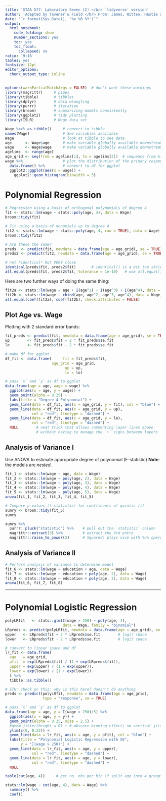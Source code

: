 ```yaml
---
title: 'STAA 577: Laboratory Seven (I) </br> `tidyverse` version'
author: 'Adapted by Tavener & Field </br> From: James, Witten, Hastie and Tibshirani'
date: "`r format(Sys.Date(), '%e %B %Y')`"
output:
  html_notebook: 
    code_folding: show
    number_sections: yes
    toc: yes
    toc_float:
      collapsed: no
ratio: '9:16'
tables: yes
fontsize: 12pt
editor_options: 
  chunk_output_type: inline
---
```




```r
options(warnPartialMatchArgs = FALSE)  # don't want these warnings
library(magrittr)     # pipes
library(tibble)       # tibbles
library(dplyr)        # data wrangling
library(purrr)        # iteration
library(broom)        # summarizing models consistently
library(ggplot2)      # tidy plotting
library(ISLR)         # Wage data set
```


```r
Wage %<>% as.tibble()     # convert to tibble
names(Wage)               # See variables available
Wage                      # look at tibble to see data
age      <- Wage$age      # make variable globally available downstream
wage     <- Wage$wage     # make variable globally available downstream
agelims  <- range(age)
age_grid <- seq(from = agelims[1], to = agelims[2])  # sequence from min to max
wage %>%                  # plot the distribution of the primary response variable of this lab
  data.frame() %>%        # convert to df for ggplot
  ggplot2::ggplot(aes(x = wage)) +
    ggplot2::geom_histogram(binwidth = 5)
```




# Polynomial Regression

```r
# Regression using a basis of orthogonal polynomials of degree 4
fit <- stats::lm(wage ~ stats::poly(age, 4), data = Wage)
broom::tidy(fit)

# Fit using a basis of monomials up to degree 4
fit2 <- stats::lm(wage ~ stats::poly(age, 4, raw = TRUE), data = Wage)
broom::tidy(fit2)

# Are these the same?
preds  <- predict(fit, newdata = data.frame(age = age_grid), se = TRUE)
preds2 <- predict(fit2, newdata = data.frame(age = age_grid), se = TRUE)

# not *identical* but VERY close
identical(preds$fit, preds2$fit)       # identical() is a bit too strict
all.equal(preds$fit, preds2$fit, tolerance = 1e-10)   # use all.equal() with a tolerance
```


Here are two further ways of doing the same thing:

```r
fit2a <- stats::lm(wage ~ age + I(age^2) + I(age^3) + I(age^4), data = Wage)
fit2b <- stats::lm(wage ~ cbind(age, age^2, age^3, age^4), data = Wage)
all.equal(coef(fit2a), coef(fit2b), check.attributes = FALSE)
```



## Plot Age vs. Wage
Plotting with 2 standard error bands:

```r
fit_preds <- predict(fit, newdata = data.frame(age = age_grid), se = TRUE)
up        <- fit_preds$fit + 2 * fit_preds$se.fit
lo        <- fit_preds$fit - 2 * fit_preds$se.fit

# make df for ggplot
df_fit <- data.frame(     fit = fit_preds$fit,
                     age_grid = age_grid,
                           up = up,
                           lo = lo) 

# pass `x` and `y` as df to ggplot
data.frame(age = age, wage = wage) %>%
  ggplot(aes(x = age, y = wage)) +
  geom_point(alpha = 0.25) +
  labs(title = "Degree-4 Polynomial") +  
  geom_line(data = df_fit, aes(x = age_grid, y = fit), col = "blue") +
  geom_line(data = df_fit, aes(x = age_grid, y = up),
            col = "red", linetype = "dashed") +
  geom_line(data = df_fit, aes(x = age_grid, y = lo),
            col = "red", linetype = "dashed") +
  NULL        # neat trick that allows commenting layer lines above 
              # without having to manage the `+` signs between layers
```




## Analysis of Variance I

Use ANOVA to estimate appropriate degree of polynomial (F-statistic)
**Note**: the models are *nested*.


```r
fit_1 <- stats::lm(wage ~ age, data = Wage)
fit_2 <- stats::lm(wage ~ poly(age, 2), data = Wage)
fit_3 <- stats::lm(wage ~ poly(age, 3), data = Wage)
fit_4 <- stats::lm(wage ~ poly(age, 4), data = Wage)
fit_5 <- stats::lm(wage ~ poly(age, 5), data = Wage)
anova(fit_1, fit_2, fit_3, fit_4, fit_5)

# Compare p-values (t-statistic) for coefficents of quintic fit
sumry <- broom::tidy(fit_5)
sumry

sumry %>%
  purrr::pluck("statistic") %>%    # pull out the `statistic` column
  magrittr::extract(3) %>%         # extract the 3rd entry
  magrittr::raise_to_power(2)      # Squared; plays nice with %>% operator
```



## Analysis of Variance II

```r
# Perform analysis of variance to determine model
fit_6 <- stats::lm(wage ~ education + age, data = Wage)
fit_7 <- stats::lm(wage ~ education + poly(age, 2), data = Wage)
fit_8 <- stats::lm(wage ~ education + poly(age, 3), data = Wage)
anova(fit_6, fit_7, fit_8)
```




---------------------------




# Polynomial Logistic Regression

```r
polyLRfit   <- stats::glm(I(wage > 250) ~ poly(age, 4),
                          data = Wage, family = "binomial")
LRpreds <- predict(polyLRfit, newdata = data.frame(age = age_grid), se = TRUE)
upper   <- LRpreds$fit + 2 * LRpreds$se.fit        # logit space
lower   <- LRpreds$fit - 2 * LRpreds$se.fit        # logit space

# convert to linear space and df
lr_fit <- data.frame(
  age   = age_grid,
  pfit  = exp(LRpreds$fit) / (1 + exp(LRpreds$fit)),
  upper = exp(upper) / (1 + exp(upper)),
  lower = exp(lower) / (1 + exp(lower))
  ) %>% 
  tibble::as.tibble()

# STU: check on this; why is this here? doesn't do anything
preds <- predict(polyLRfit, newdata = data.frame(age = age_grid),
                 type = "response", se = TRUE)

# pass `x` and `y` as df to ggplot
data.frame(age = age, y = I(wage > 250)/5) %>%
  ggplot(aes(x = age, y = y)) +
  geom_point(alpha = 0.25, size = 2.5) +
  #geom_jitter(height = 0) + # obscure binning effect; no vertical jitter
  ylim(c(0, 0.22)) +
  geom_line(data = lr_fit, aes(x = age, y = pfit), col = "blue") +
  labs(title = "Polynomial Logistic Regression with SE",
       y = "I(wage > 250)") +  
  geom_line(data = lr_fit, aes(x = age, y = upper),
            col = "red", linetype = "dashed") +
  geom_line(data = lr_fit, aes(x = age, y = lower),
            col = "red", linetype = "dashed") +
  NULL

table(cut(age, 4))     # get no. obs per bin if split age into 4 groups

stats::lm(wage ~ cut(age, 4), data = Wage) %>% 
  summary() %>% 
  coef()
```
